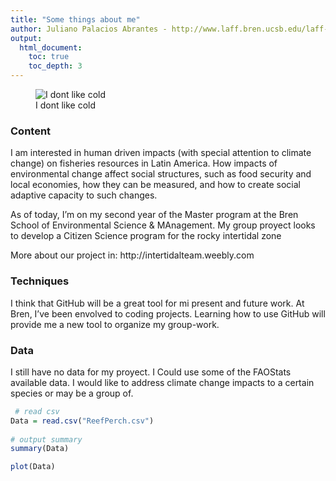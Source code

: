 ```yaml
---
title: "Some things about me"
author: Juliano Palacios Abrantes - http://www.laff.bren.ucsb.edu/laff-network/juliano-palacios-abrantes
output:
  html_document:
    toc: true
    toc_depth: 3
---
```


![I dont like cold](images/jpalacios.jpg)


### Content

I am interested in human driven impacts (with special attention to climate change) on fisheries resources in Latin America. How impacts of environmental change affect social structures, such as food security and local economies, how they can be measured, and how to create social adaptive capacity to such changes. 

As of today, I'm on my second year of the Master program at the Bren School of Environmental Science & MAnagement. My group proyect looks to develop a Citizen Science program for the rocky intertidal zone

More about our project in:
http://intertidalteam.weebly.com

### Techniques

I think that GitHub will be a great tool for mi present and future work. At Bren, I've been envolved to coding projects. Learning how to use GitHub will provide me a new tool to organize my group-work.

### Data

I still have no data for my proyect. I Could use some of the FAOStats available data. I would like to address climate change impacts to a certain species or may be a group of.

``` r

 # read csv
Data = read.csv("ReefPerch.csv")
      
# output summary
summary(Data)
```

```r
plot(Data)
```

